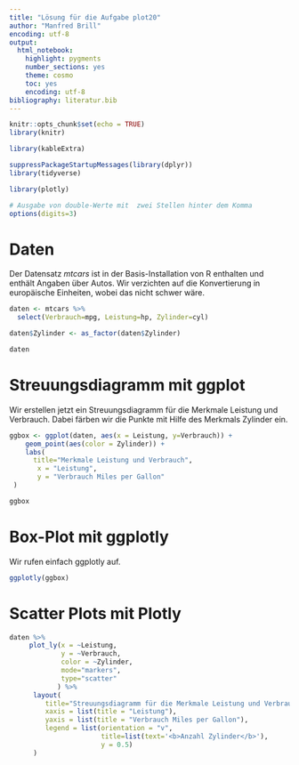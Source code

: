 ```yaml
---
title: "Lösung für die Aufgabe plot20"
author: "Manfred Brill"
encoding: utf-8
output:
  html_notebook:
    highlight: pygments
    number_sections: yes
    theme: cosmo
    toc: yes
    encoding: utf-8
bibliography: literatur.bib 
---
```


```r
knitr::opts_chunk$set(echo = TRUE)
library(knitr)

library(kableExtra)

suppressPackageStartupMessages(library(dplyr))
library(tidyverse)

library(plotly)

# Ausgabe von double-Werte mit  zwei Stellen hinter dem Komma
options(digits=3)
```

# Daten
Der Datensatz *mtcars* ist in der Basis-Installation von R
enthalten und enthält Angaben über Autos. Wir verzichten auf die Konvertierung in europäische Einheiten, wobei das nicht schwer wäre.

```r
daten <- mtcars %>%
  select(Verbrauch=mpg, Leistung=hp, Zylinder=cyl) 

daten$Zylinder <- as_factor(daten$Zylinder)

daten
```

# Streuungsdiagramm mit ggplot
Wir erstellen jetzt ein Streuungsdiagramm für die Merkmale
Leistung und Verbrauch. Dabei färben wir die Punkte
mit Hilfe des Merkmals Zylinder ein.

```r
ggbox <- ggplot(daten, aes(x = Leistung, y=Verbrauch)) +
    geom_point(aes(color = Zylinder)) +
    labs(
      title="Merkmale Leistung und Verbrauch",
       x = "Leistung",
       y = "Verbrauch Miles per Gallon"
 )

ggbox
```

# Box-Plot mit ggplotly
Wir rufen einfach ggplotly auf.

```r
ggplotly(ggbox)
```

# Scatter Plots mit Plotly

```r
daten %>%
     plot_ly(x = ~Leistung,
             y = ~Verbrauch,
             color = ~Zylinder,
             mode="markers",
             type="scatter"
            ) %>%
      layout(
         title="Streuungsdiagramm für die Merkmale Leistung und Verbrauch",
         xaxis = list(title = "Leistung"),
         yaxis = list(title = "Verbrauch Miles per Gallon"),
         legend = list(orientation = "v",
                       title=list(text='<b>Anzahl Zylinder</b>'),
                       y = 0.5)
      )
```